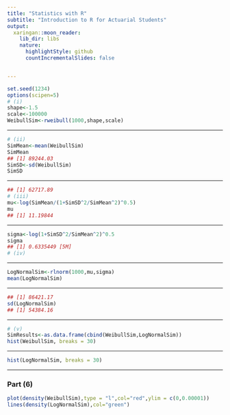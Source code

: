 ```yaml
---
title: "Statistics with R"
subtitle: "Introduction to R for Actuarial Students"
output:
  xaringan::moon_reader:
    lib_dir: libs
    nature:
      highlightStyle: github
      countIncrementalSlides: false


---
```


```r

set.seed(1234)
options(scipen=5)
# (i)
shape<-1.5
scale<-100000
WeibullSim<-rweibull(1000,shape,scale) 

```

---

```r

# (ii)
SimMean<-mean(WeibullSim)
SimMean
## [1] 89244.03
SimSD<-sd(WeibullSim)
SimSD 

```

---

```r

## [1] 62717.89
# (iii)
mu<-log(SimMean/(1+SimSD^2/SimMean^2)^0.5)
mu
## [1] 11.19844

```

---

```r

sigma<-log(1+SimSD^2/SimMean^2)^0.5
sigma
## [1] 0.6335449 [5M]
# (iv)

```

---

```r
LogNormalSim<-rlnorm(1000,mu,sigma)
mean(LogNormalSim)
```

---

```r
## [1] 86421.17
sd(LogNormalSim)
## [1] 54384.16 


```

---

```r

# (v)
SimResults<-as.data.frame(cbind(WeibullSim,LogNormalSim))
hist(WeibullSim, breaks = 30)

```

---

```r

hist(LogNormalSim, breaks = 30) 
```



---

### Part (6) 

```r
plot(density(WeibullSim),type = "l",col="red",ylim = c(0,0.00001))
lines(density(LogNormalSim),col="green") 

```

